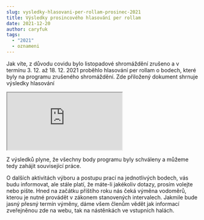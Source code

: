 ```yaml
---
slug: vysledky-hlasovani-per-rollam-prosinec-2021
title: Výsledky prosincového hlasování per rollam
date: 2021-12-20
author: caryfuk
tags:
  - "2021"
  - oznameni
---
```


Jak víte, z důvodu covidu bylo listopadové shromáždění zrušeno a v termínu 3. 12. až 18. 12. 2021 proběhlo hlasování per rollam o bodech, které byly na programu zrušeného shromáždění. Zde přiložený dokument shrnuje výsledky hlasování
<iframe src="https://drive.google.com/file/d/1brM4DlQE74VgnwLeATmunOk7UnfIGIl-/preview" allow="autoplay"></iframe>

Z výsledků plyne, že všechny body programu byly schváleny a můžeme tedy zahájit související práce.

O dalších aktivitách výboru a postupu prací na jednotlivých bodech, vás budu informovat, ale stále platí, že máte-li jakékoliv dotazy, prosím volejte nebo pište. Hned na začátku příštího roku nás čeká výměna vodoměrů, kterou je nutné provádět v zákonem stanovených intervalech. Jakmile bude jasný přesný termín výměny, dáme všem členům vědět jak informací zveřejněnou zde na webu, tak na nástěnkách ve vstupních halách.
